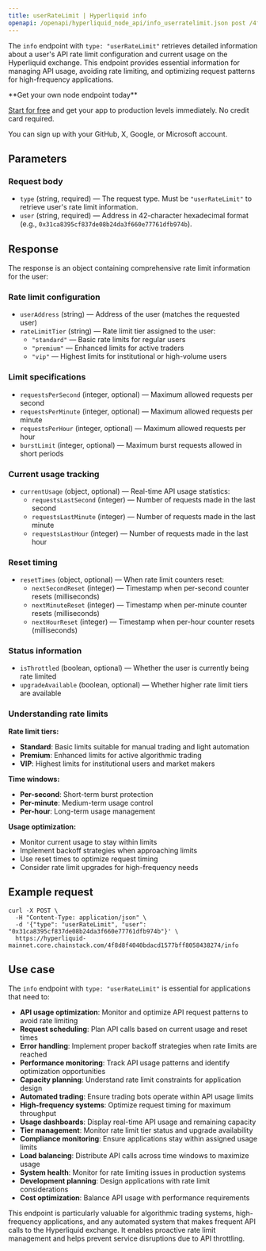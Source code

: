 ```yaml
---
title: userRateLimit | Hyperliquid info
openapi: /openapi/hyperliquid_node_api/info_userratelimit.json post /4f8d8f4040bdacd1577bff8058438274/info
---
```


The `info` endpoint with `type: "userRateLimit"` retrieves detailed information about a user's API rate limit configuration and current usage on the Hyperliquid exchange. This endpoint provides essential information for managing API usage, avoiding rate limiting, and optimizing request patterns for high-frequency applications.

<Check>
**Get your own node endpoint today**

[Start for free](https://console.chainstack.com/) and get your app to production levels immediately. No credit card required.

You can sign up with your GitHub, X, Google, or Microsoft account.
</Check>

## Parameters

### Request body

* `type` (string, required) — The request type. Must be `"userRateLimit"` to retrieve user's rate limit information.
* `user` (string, required) — Address in 42-character hexadecimal format (e.g., `0x31ca8395cf837de08b24da3f660e77761dfb974b`).

## Response

The response is an object containing comprehensive rate limit information for the user:

### Rate limit configuration

* `userAddress` (string) — Address of the user (matches the requested user)
* `rateLimitTier` (string) — Rate limit tier assigned to the user:
  * `"standard"` — Basic rate limits for regular users
  * `"premium"` — Enhanced limits for active traders
  * `"vip"` — Highest limits for institutional or high-volume users

### Limit specifications

* `requestsPerSecond` (integer, optional) — Maximum allowed requests per second
* `requestsPerMinute` (integer, optional) — Maximum allowed requests per minute
* `requestsPerHour` (integer, optional) — Maximum allowed requests per hour
* `burstLimit` (integer, optional) — Maximum burst requests allowed in short periods

### Current usage tracking

* `currentUsage` (object, optional) — Real-time API usage statistics:
  * `requestsLastSecond` (integer) — Number of requests made in the last second
  * `requestsLastMinute` (integer) — Number of requests made in the last minute
  * `requestsLastHour` (integer) — Number of requests made in the last hour

### Reset timing

* `resetTimes` (object, optional) — When rate limit counters reset:
  * `nextSecondReset` (integer) — Timestamp when per-second counter resets (milliseconds)
  * `nextMinuteReset` (integer) — Timestamp when per-minute counter resets (milliseconds)
  * `nextHourReset` (integer) — Timestamp when per-hour counter resets (milliseconds)

### Status information

* `isThrottled` (boolean, optional) — Whether the user is currently being rate limited
* `upgradeAvailable` (boolean, optional) — Whether higher rate limit tiers are available

### Understanding rate limits

**Rate limit tiers:**
- **Standard**: Basic limits suitable for manual trading and light automation
- **Premium**: Enhanced limits for active algorithmic trading
- **VIP**: Highest limits for institutional users and market makers

**Time windows:**
- **Per-second**: Short-term burst protection
- **Per-minute**: Medium-term usage control
- **Per-hour**: Long-term usage management

**Usage optimization:**
- Monitor current usage to stay within limits
- Implement backoff strategies when approaching limits
- Use reset times to optimize request timing
- Consider rate limit upgrades for high-frequency needs

## Example request

```shell Shell
curl -X POST \
  -H "Content-Type: application/json" \
  -d '{"type": "userRateLimit", "user": "0x31ca8395cf837de08b24da3f660e77761dfb974b"}' \
  https://hyperliquid-mainnet.core.chainstack.com/4f8d8f4040bdacd1577bff8058438274/info
```

## Use case

The `info` endpoint with `type: "userRateLimit"` is essential for applications that need to:

* **API usage optimization**: Monitor and optimize API request patterns to avoid rate limiting
* **Request scheduling**: Plan API calls based on current usage and reset times
* **Error handling**: Implement proper backoff strategies when rate limits are reached
* **Performance monitoring**: Track API usage patterns and identify optimization opportunities
* **Capacity planning**: Understand rate limit constraints for application design
* **Automated trading**: Ensure trading bots operate within API usage limits
* **High-frequency systems**: Optimize request timing for maximum throughput
* **Usage dashboards**: Display real-time API usage and remaining capacity
* **Tier management**: Monitor rate limit tier status and upgrade availability
* **Compliance monitoring**: Ensure applications stay within assigned usage limits
* **Load balancing**: Distribute API calls across time windows to maximize usage
* **System health**: Monitor for rate limiting issues in production systems
* **Development planning**: Design applications with rate limit considerations
* **Cost optimization**: Balance API usage with performance requirements

This endpoint is particularly valuable for algorithmic trading systems, high-frequency applications, and any automated system that makes frequent API calls to the Hyperliquid exchange. It enables proactive rate limit management and helps prevent service disruptions due to API throttling.
